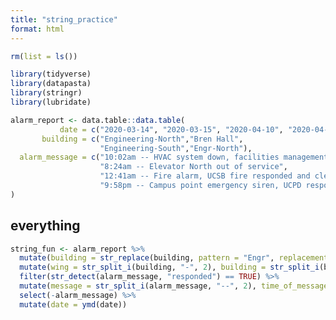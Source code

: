 ```yaml
---
title: "string_practice"
format: html
---
```


```r
rm(list = ls())
```

```r
library(tidyverse)
library(datapasta)
library(stringr)
library(lubridate)
```

```r
alarm_report <- data.table::data.table(
           date = c("2020-03-14", "2020-03-15", "2020-04-10", "2020-04-18"),
       building = c("Engineering-North","Bren Hall",
                    "Engineering-South","Engr-North"),
  alarm_message = c("10:02am -- HVAC system down, facilities management alerted",
                    "8:24am -- Elevator North out of service",
                    "12:41am -- Fire alarm, UCSB fire responded and cleared",
                    "9:58pm -- Campus point emergency siren, UCPD responded")
)
```

## everything
```r
string_fun <- alarm_report %>% 
  mutate(building = str_replace(building, pattern = "Engr", replacement = "Engineering")) %>%
  mutate(wing = str_split_i(building, "-", 2), building = str_split_i(building, "-", 1)) %>% 
  filter(str_detect(alarm_message, "responded") == TRUE) %>% 
  mutate(message = str_split_i(alarm_message, "--", 2), time_of_message = str_split_i(alarm_message, "--", 1)) %>% 
  select(-alarm_message) %>%
  mutate(date = ymd(date))
```

